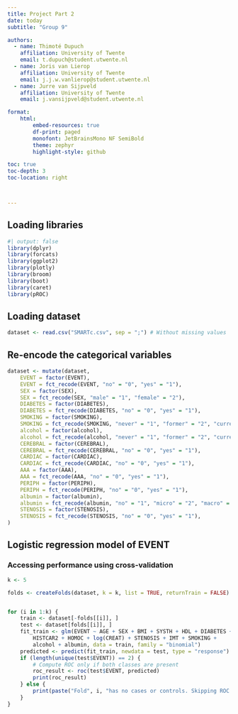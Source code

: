 ```yaml
---
title: Project Part 2
date: today
subtitle: "Group 9"

authors:
  - name: Thimoté Dupuch
    affiliation: University of Twente
    email: t.dupuch@student.utwente.nl
  - name: Joris van Lierop
    affiliation: University of Twente
    email: j.j.w.vanlierop@student.utwente.nl
  - name: Jurre van Sijpveld
    affiliation: University of Twente
    email: j.vansijpveld@student.utwente.nl

format:
    html:
        embed-resources: true
        df-print: paged
        monofont: JetBrainsMono NF SemiBold
        theme: zephyr
        highlight-style: github

toc: true
toc-depth: 3
toc-location: right



---
```


## Loading libraries
```r
#| output: false
library(dplyr)
library(forcats)
library(ggplot2)
library(plotly)
library(broom)
library(boot)
library(caret)
library(pROC)
```


## Loading dataset
```r
dataset <- read.csv("SMARTc.csv", sep = ";") # Without missing values
```


## Re-encode the categorical variables

```r

dataset <- mutate(dataset,
    EVENT = factor(EVENT),
    EVENT = fct_recode(EVENT, "no" = "0", "yes" = "1"),
    SEX = factor(SEX),
    SEX = fct_recode(SEX, "male" = "1", "female" = "2"),
    DIABETES = factor(DIABETES),
    DIABETES = fct_recode(DIABETES, "no" = "0", "yes" = "1"),
    SMOKING = factor(SMOKING),
    SMOKING = fct_recode(SMOKING, "never" = "1", "former" = "2", "current" = "3"),
    alcohol = factor(alcohol),
    alcohol = fct_recode(alcohol, "never" = "1", "former" = "2", "current" = "3"),
    CEREBRAL = factor(CEREBRAL),
    CEREBRAL = fct_recode(CEREBRAL, "no" = "0", "yes" = "1"),
    CARDIAC = factor(CARDIAC),
    CARDIAC = fct_recode(CARDIAC, "no" = "0", "yes" = "1"),
    AAA = factor(AAA),
    AAA = fct_recode(AAA, "no" = "0", "yes" = "1"),
    PERIPH = factor(PERIPH),
    PERIPH = fct_recode(PERIPH, "no" = "0", "yes" = "1"),
    albumin = factor(albumin),
    albumin = fct_recode(albumin, "no" = "1", "micro" = "2", "macro" = "3"),
    STENOSIS = factor(STENOSIS),
    STENOSIS = fct_recode(STENOSIS, "no" = "0", "yes" = "1"),
)
```

## Logistic regression model of EVENT

### Accessing performance using cross-validation

```r
k <- 5

folds <- createFolds(dataset, k = k, list = TRUE, returnTrain = FALSE)


for (i in 1:k) {
    train <- dataset[-folds[[i]], ]
    test <- dataset[folds[[i]], ]
    fit_train <- glm(EVENT ~ AGE + SEX + BMI + SYSTH + HDL + DIABETES +
        HISTCAR2 + HOMOC + log(CREAT) + STENOSIS + IMT + SMOKING +
        alcohol + albumin, data = train, family = "binomial")
    predicted <- predict(fit_train, newdata = test, type = "response")
    if (length(unique(test$EVENT)) == 2) {
        # Compute ROC only if both classes are present
        roc_result <- roc(test$EVENT, predicted)
        print(roc_result)
    } else {
        print(paste("Fold", i, "has no cases or controls. Skipping ROC."))
    }
}

```